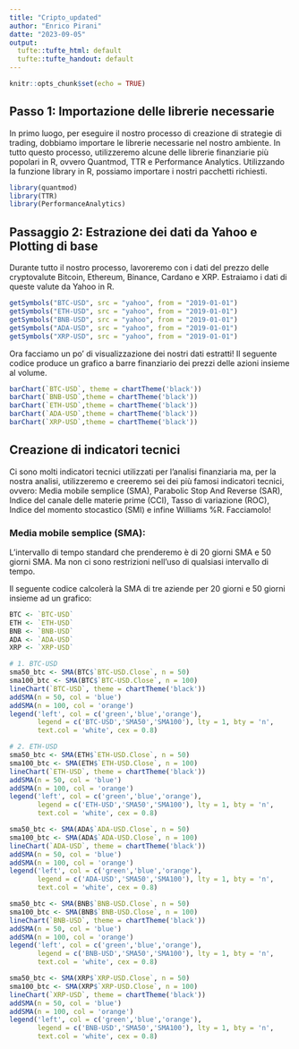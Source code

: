 ```yaml
---
title: "Cripto_updated" 
author: "Enrico Pirani" 
datte: "2023-09-05"      
output:
  tufte::tufte_html: default
  tufte::tufte_handout: default
---
```


```r
knitr::opts_chunk$set(echo = TRUE)
```

## Passo 1: Importazione delle librerie necessarie

In primo luogo, per eseguire il nostro processo di creazione di
strategie di trading, dobbiamo importare le librerie necessarie nel
nostro ambiente. In tutto questo processo, utilizzeremo alcune delle
librerie finanziarie più popolari in R, ovvero Quantmod, TTR e
Performance Analytics. Utilizzando la funzione library in R, possiamo
importare i nostri pacchetti richiesti.

```r
library(quantmod)
library(TTR)
library(PerformanceAnalytics)
```

## Passaggio 2: Estrazione dei dati da Yahoo e Plotting di base

Durante tutto il nostro processo, lavoreremo con i dati del prezzo delle
cryptovalute Bitcoin, Ethereum, Binance, Cardano e XRP. Estraiamo i dati
di queste valute da Yahoo in R.

```r
getSymbols("BTC-USD", src = "yahoo", from = "2019-01-01")
getSymbols("ETH-USD", src = "yahoo", from = "2019-01-01")
getSymbols("BNB-USD", src = "yahoo", from = "2019-01-01")
getSymbols("ADA-USD", src = "yahoo", from = "2019-01-01")
getSymbols("XRP-USD", src = "yahoo", from = "2019-01-01")
```

Ora facciamo un po' di visualizzazione dei nostri dati estratti! Il
seguente codice produce un grafico a barre finanziario dei prezzi delle
azioni insieme al volume.

```r
barChart(`BTC-USD`, theme = chartTheme('black'))
barChart(`BNB-USD`,theme = chartTheme('black'))
barChart(`ETH-USD`,theme = chartTheme('black'))
barChart(`ADA-USD`,theme = chartTheme('black'))
barChart(`XRP-USD`,theme = chartTheme('black'))
```
## Creazione di indicatori tecnici

Ci sono molti indicatori tecnici utilizzati per l'analisi finanziaria ma, per la nostra analisi, utilizzeremo e creeremo sei dei più famosi indicatori tecnici, ovvero: Media mobile semplice (SMA), Parabolic Stop And Reverse (SAR), Indice del canale delle materie prime (CCI), Tasso di variazione (ROC), Indice del momento stocastico (SMI) e infine Williams %R. Facciamolo!

### Media mobile semplice (SMA):

L'intervallo di tempo standard che prenderemo è di 20 giorni SMA e 50 giorni SMA. Ma non ci sono restrizioni nell'uso di qualsiasi intervallo di tempo.

Il seguente codice calcolerà la SMA di tre aziende per 20 giorni e 50 giorni insieme ad un grafico:

```r
BTC <- `BTC-USD`
ETH <- `ETH-USD`
BNB <- `BNB-USD`
ADA <- `ADA-USD`
XRP <- `XRP-USD`
```


```r
# 1. BTC-USD
sma50_btc <- SMA(BTC$`BTC-USD.Close`, n = 50)
sma100_btc <- SMA(BTC$`BTC-USD.Close`, n = 100)
lineChart(`BTC-USD`, theme = chartTheme('black'))
addSMA(n = 50, col = 'blue')
addSMA(n = 100, col = 'orange')
legend('left', col = c('green','blue','orange'),
       legend = c('BTC-USD','SMA50','SMA100'), lty = 1, bty = 'n',
       text.col = 'white', cex = 0.8)
```

```r
# 2. ETH-USD
sma50_btc <- SMA(ETH$`ETH-USD.Close`, n = 50)
sma100_btc <- SMA(ETH$`ETH-USD.Close`, n = 100)
lineChart(`ETH-USD`, theme = chartTheme('black'))
addSMA(n = 50, col = 'blue')
addSMA(n = 100, col = 'orange')
legend('left', col = c('green','blue','orange'),
       legend = c('ETH-USD','SMA50','SMA100'), lty = 1, bty = 'n',
       text.col = 'white', cex = 0.8)
```




```r
sma50_btc <- SMA(ADA$`ADA-USD.Close`, n = 50)
sma100_btc <- SMA(ADA$`ADA-USD.Close`, n = 100)
lineChart(`ADA-USD`, theme = chartTheme('black'))
addSMA(n = 50, col = 'blue')
addSMA(n = 100, col = 'orange')
legend('left', col = c('green','blue','orange'),
       legend = c('ADA-USD','SMA50','SMA100'), lty = 1, bty = 'n',
       text.col = 'white', cex = 0.8)
```

```r
sma50_btc <- SMA(BNB$`BNB-USD.Close`, n = 50)
sma100_btc <- SMA(BNB$`BNB-USD.Close`, n = 100)
lineChart(`BNB-USD`, theme = chartTheme('black'))
addSMA(n = 50, col = 'blue')
addSMA(n = 100, col = 'orange')
legend('left', col = c('green','blue','orange'),
       legend = c('BNB-USD','SMA50','SMA100'), lty = 1, bty = 'n',
       text.col = 'white', cex = 0.8)
```


```r
sma50_btc <- SMA(XRP$`XRP-USD.Close`, n = 50)
sma100_btc <- SMA(XRP$`XRP-USD.Close`, n = 100)
lineChart(`XRP-USD`, theme = chartTheme('black'))
addSMA(n = 50, col = 'blue')
addSMA(n = 100, col = 'orange')
legend('left', col = c('green','blue','orange'),
       legend = c('BNB-USD','SMA50','SMA100'), lty = 1, bty = 'n',
       text.col = 'white', cex = 0.8)
```



